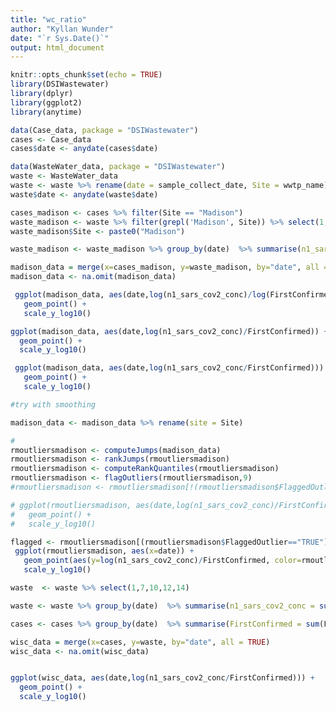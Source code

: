```yaml
---
title: "wc_ratio"
author: "Kyllan Wunder"
date: "`r Sys.Date()`"
output: html_document
---
```


```r
knitr::opts_chunk$set(echo = TRUE)
library(DSIWastewater)
library(dplyr)
library(ggplot2)
library(anytime)
```


```r
data(Case_data, package = "DSIWastewater")
cases <- Case_data
cases$date <- anydate(cases$date)

data(WasteWater_data, package = "DSIWastewater")
waste <- WasteWater_data
waste <- waste %>% rename(date = sample_collect_date, Site = wwtp_name)
waste$date <- anydate(waste$date)

cases_madison <- cases %>% filter(Site == "Madison")
waste_madison <- waste %>% filter(grepl('Madison', Site)) %>% select(1,7,10,12,14) 
waste_madison$Site <- paste0("Madison")

waste_madison <- waste_madison %>% group_by(date)  %>% summarise(n1_sars_cov2_conc = sum(n1_sars_cov2_conc), n2_sars_cov2_conc = sum(n2_sars_cov2_conc), ppmov_conc = sum(ppmov_conc))

```




```r

madison_data = merge(x=cases_madison, y=waste_madison, by="date", all = TRUE)
madison_data <- na.omit(madison_data)

 ggplot(madison_data, aes(date,log(n1_sars_cov2_conc)/log(FirstConfirmed))) +
   geom_point() +
   scale_y_log10()

ggplot(madison_data, aes(date,log(n1_sars_cov2_conc)/FirstConfirmed)) +
  geom_point() +
  scale_y_log10()

 ggplot(madison_data, aes(date,log(n1_sars_cov2_conc/FirstConfirmed))) +
   geom_point() +
   scale_y_log10()

#try with smoothing

```

```r
madison_data <- madison_data %>% rename(site = Site)
```

```r
#
rmoutliersmadison <- computeJumps(madison_data)
rmoutliersmadison <- rankJumps(rmoutliersmadison)
rmoutliersmadison <- computeRankQuantiles(rmoutliersmadison)
rmoutliersmadison <- flagOutliers(rmoutliersmadison,9)
#rmoutliersmadison <- rmoutliersmadison[!(rmoutliersmadison$FlaggedOutlier=="TRUE"),]

# ggplot(rmoutliersmadison, aes(date,log(n1_sars_cov2_conc)/FirstConfirmed)) +
#   geom_point() +
#   scale_y_log10()

flagged <- rmoutliersmadison[(rmoutliersmadison$FlaggedOutlier=="TRUE"),]
 ggplot(rmoutliersmadison, aes(x=date)) +
   geom_point(aes(y=log(n1_sars_cov2_conc)/FirstConfirmed, color=rmoutliersmadison$FlaggedOutlier)) +
   scale_y_log10()
```


```r

waste  <- waste %>% select(1,7,10,12,14) 
```

```r
waste <- waste %>% group_by(date)  %>% summarise(n1_sars_cov2_conc = sum(n1_sars_cov2_conc), n2_sars_cov2_conc = sum(n2_sars_cov2_conc), ppmov_conc = sum(ppmov_conc))

cases <- cases %>% group_by(date)  %>% summarise(FirstConfirmed = sum(FirstConfirmed))

wisc_data = merge(x=cases, y=waste, by="date", all = TRUE)
wisc_data <- na.omit(wisc_data)


ggplot(wisc_data, aes(date,log(n1_sars_cov2_conc/FirstConfirmed))) +
  geom_point() + 
  scale_y_log10()




```

